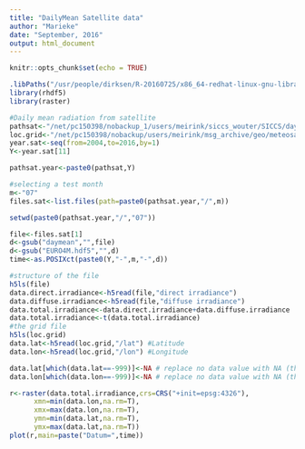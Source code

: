 ```yaml
---
title: "DailyMean Satellite data"
author: "Marieke"
date: "September, 2016"
output: html_document
---
```


```r
knitr::opts_chunk$set(echo = TRUE)
```

```r
.libPaths("/usr/people/dirksen/R-20160725/x86_64-redhat-linux-gnu-library/3.3/")
library(rhdf5)
library(raster)
```

```r
#Daily mean radiation from satellite
pathsat<-"/net/pc150398/nobackup_1/users/meirink/siccs_wouter/SICCS/daymean/"
loc.grid<-"/net/pc150398/nobackup/users/meirink/msg_archive/geo/meteosat9.euro4m.angles.h5"
year.sat<-seq(from=2004,to=2016,by=1)
Y<-year.sat[11]

pathsat.year<-paste0(pathsat,Y)

#selecting a test month
m<-"07"
files.sat<-list.files(path=paste0(pathsat.year,"/",m))
```

```r
setwd(paste0(pathsat.year,"/","07"))

file<-files.sat[1]
d<-gsub("daymean","",file)
d<-gsub("EURO4M.hdf5","",d)
time<-as.POSIXct(paste0(Y,"-",m,"-",d))

#structure of the file
h5ls(file)
data.direct.irradiance<-h5read(file,"direct irradiance")
data.diffuse.irradiance<-h5read(file,"diffuse irradiance")
data.total.irradiance<-data.direct.irradiance+data.diffuse.irradiance
data.total.irradiance<-t(data.total.irradiance)
#the grid file
h5ls(loc.grid)
data.lat<-h5read(loc.grid,"/lat") #Latitude
data.lon<-h5read(loc.grid,"/lon") #Longitude

data.lat[which(data.lat==-999)]<-NA # replace no data value with NA (this case -1)
data.lon[which(data.lon==-999)]<-NA # replace no data value with NA (this case -1)

r<-raster(data.total.irradiance,crs=CRS("+init=epsg:4326"),
      xmn=min(data.lon,na.rm=T),
      xmx=max(data.lon,na.rm=T),
      ymn=min(data.lat,na.rm=T),
      ymx=max(data.lat,na.rm=T))
plot(r,main=paste("Datum=",time))
```
